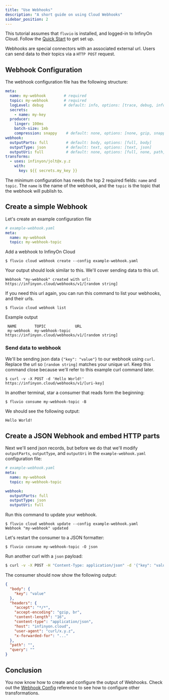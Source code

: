 ```yaml
---
title: "Use Webhooks"
description: "A short guide on using Cloud Webhooks"
sidebar_position: 2
---
```


This tutorial assumes that `fluvio` is installed, and logged-in to InfinyOn Cloud. Follow the [Quick Start] to get set up.

Webhooks are special connectors with an associated external url. Users can send data to their topics via a `HTTP POST` request.

## Webhook Configuration

The webhook configuration file has the following structure:

```yaml
meta:
  name: my-webhook        # required
  topic: my-webhook       # required
  logLevel: debug         # default: info, options: [trace, debug, info, warn, error]
  secrets:
    - name: my-key
  producer:
    linger: 100ms
    batch-size: 1mb
    compression: snappy    # default: none, options: [none, gzip, snappy, lz4, zstd]
webhook:
  outputParts: full        # default: body, options: [full, body]
  outputType: json         # default: text, options: [text, json]
  outputUri: full          # default: none, options: [full, none, path, query]
transforms:
  - uses: infinyon/jolt@x.y.z
    with:
      key: ${{ secrets.my_key }}
```

The minimum configuration has needs the top 2 required fields: `name` and `topic`. The `name` is the name of the webhook, and the `topic` is the topic that the webhook will publish to.


## Create a simple Webhook

Let's create an example configuration file

```yaml
# example-webhook.yaml
meta:
  name: my-webhook
  topic: my-webhook-topic
```

Add a webhook to InfinyOn Cloud

```shell copy="fl"
$ fluvio cloud webhook create --config example-webhook.yaml
```

Your output should look similar to this. We'll cover sending data to this url.

```
Webhook "my-webhook" created with url: https://infinyon.cloud/webhooks/v1/[random string]
```

If you need this url again, you can run this command to list your webhooks, and their urls.

```shell copy="fl"
$ fluvio cloud webhook list
```

Example output

```
 NAME        TOPIC             URL
 my-webhook  my-webhook-topic  https://infinyon.cloud/webhooks/v1/[random string]
```

### Send data to webhook

We'll be sending json data `{"key": "value"}` to our webhook using `curl`. Replace the url so `[random string]` matches your unique url. Keep this command close because we'll refer to this example curl command later.

```shell copy="fl"
$ curl -v -X POST -d 'Hello World!' https://infinyon.cloud/webhooks/v1/[uri-key]
```

In another terminal, star a consumer that reads form the beginning:

```shell copy="fl"
$ fluvio consume my-webhook-topic -B
```

We should see the following output:

```bash
Hello World!
```

## Create a JSON Webhook and embed HTTP parts

Next we'll send json records, but before we do that we'll modify `outputParts`, `outputType`, and `outputUri` in the  `example-webhook.yaml` configuration file:

```yaml
# example-webhook.yaml
meta:
  name: my-webhook
  topic: my-webhook-topic

webhook:
  outputParts: full
  outputType: json
  outputUri: full
```

Run this command to update your webhook.

```shell
$ fluvio cloud webhook update --config example-webhook.yaml
Webhook "my-webhook" updated
```

Let's restart the consumer to a JSON formatter:

```shell
$ fluvio consume my-webhook-topic -O json
```

Run another curl with a `json` payload:

```bash
$ curl -v -X POST -H "Content-Type: application/json" -d '{"key": "value"}' https://infinyon.cloud/webhooks/v1/[uri-key]
```

The consumer should now show the following output:

```json
{
  "body": {
    "key": "value"
  },
  "headers": {
    "accept": "*/*",
    "accept-encoding": "gzip, br",
    "content-length": "16",
    "content-type": "application/json",
    "host": "infinyon.cloud",
    "user-agent": "curl/x.y.z",
    "x-forwarded-for": "..."
  },
  "path": "",
  "query": ""
}
```

## Conclusion

You now know how to create and configure the output of Webhooks. Check out the [Webhook Config] reference to see how to configure other transformations.

[Quick Start]: fluvio/quickstart.mdx
[Webhook Config]: cloud/concepts/webhook-config.mdx